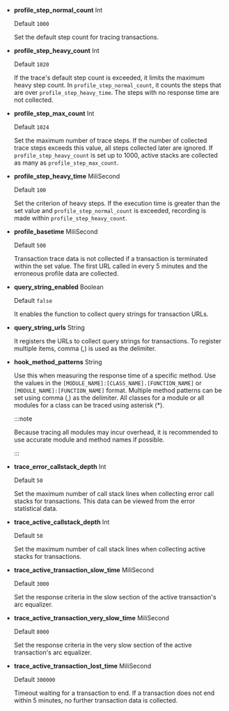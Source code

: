 -   **profile_step_normal_count** <span class='type'>Int</span>

    Default `1000`

    Set the default step count for tracing transactions.

-   **profile_step_heavy_count** <span class='type'>Int</span>

    Default `1020`

    If the trace's default step count is exceeded, it limits the maximum heavy step count. In `profile_step_normal_count`, it counts the steps that are over `profile_step_heavy_time`. The steps with no response time are not collected.

-   **profile_step_max_count** <span class='type'>Int</span>

    Default `1024`

    Set the maximum number of trace steps. If the number of collected trace steps exceeds this value, all steps collected later are ignored. If `profile_step_heavy_count` is set up to 1000, active stacks are collected as many as `profile_step_max_count`.

-   **profile_step_heavy_time** <span class='type'>MiliSecond</span>

    Default `100`

    Set the criterion of heavy steps. If the execution time is greater than the set value and `profile_step_normal_count` is exceeded, recording is made within `profile_step_heavy_count`.

-   **profile_basetime** <span class='type'>MiliSecond</span>

    Default `500`

    Transaction trace data is not collected if a transaction is terminated within the set value. The first URL called in every 5 minutes and the erroneous profile data are collected.

-   **query_string_enabled** <span class='type'>Boolean</span>

    Default `false`

    It enables the function to collect query strings for transaction URLs.

-   **query_string_urls** <span class='type'>String</span>

    It registers the URLs to collect query strings for transactions. To register multiple items, comma (_,_) is used as the delimiter.  

-   **hook_method_patterns** <span class='type'>String</span>

    Use this when measuring the response time of a specific method. Use the values in the `[MODULE_NAME]:[CLASS_NAME].[FUNCTION_NAME]` or `[MODULE_NAME]:[FUNCTION_NAME]` format. Multiple method patterns can be set using comma (,) as the delimiter. All classes for a module or all modules for a class can be traced using asterisk (\*). 

    :::note

    Because tracing all modules may incur overhead, it is recommended to use accurate module and method names if possible.

    :::

-   **trace_error_callstack_depth** <span class='type'>Int</span>

    Default `50`

    Set the maximum number of call stack lines when collecting error call stacks for transactions. This data can be viewed from the error statistical data.       

-   **trace_active_callstack_depth** <span class='type'>Int</span>

    Default `50`

    Set the maximum number of call stack lines when collecting active stacks for transactions.

-   **trace_active_transaction_slow_time** <span class='type'>MiliSecond</span>

    Default `3000`

    Set the response criteria in the slow section of the active transaction's arc equalizer.   

-   **trace_active_transaction_very_slow_time** <span class='type'>MiliSecond</span>

    Default `8000`

    Set the response criteria in the very slow section of the active transaction's arc equalizer.  

-   **trace_active_transaction_lost_time** <span class='type'>MiliSecond</span>

    Default `300000`

    Timeout waiting for a transaction to end. If a transaction does not end within 5 minutes, no further transaction data is collected. 
